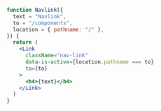 ```jsx live="true" title="Navlink"
function Navlink({
  text = "Navlink",
  to = "/components",
  location = { pathname: "/" },
}) {
  return (
    <Link
      className="nav-link"
      data-is-active={location.pathname === to}
      to={to}
    >
      <h4>{text}</h4>
    </Link>
  )
}
```
